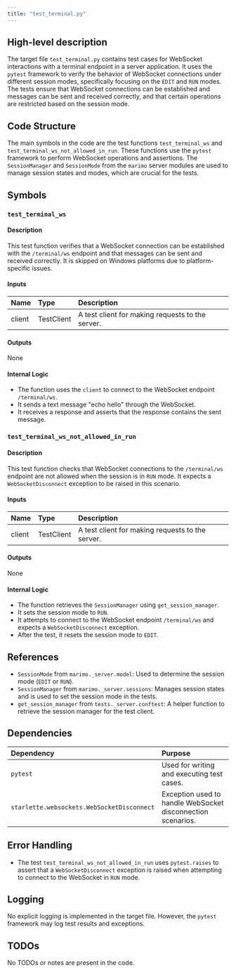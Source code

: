 ```yaml
---
title: "test_terminal.py"
---
```


## High-level description

The target file `test_terminal.py` contains test cases for WebSocket interactions with a terminal endpoint in a server application. It uses the `pytest` framework to verify the behavior of WebSocket connections under different session modes, specifically focusing on the `EDIT` and `RUN` modes. The tests ensure that WebSocket connections can be established and messages can be sent and received correctly, and that certain operations are restricted based on the session mode.

## Code Structure

The main symbols in the code are the test functions `test_terminal_ws` and `test_terminal_ws_not_allowed_in_run`. These functions use the `pytest` framework to perform WebSocket operations and assertions. The `SessionManager` and `SessionMode` from the `marimo` server modules are used to manage session states and modes, which are crucial for the tests.

## Symbols

### `test_terminal_ws`
#### Description
This test function verifies that a WebSocket connection can be established with the `/terminal/ws` endpoint and that messages can be sent and received correctly. It is skipped on Windows platforms due to platform-specific issues.

#### Inputs
| Name  | Type         | Description                  |
|:------|:-------------|:-----------------------------|
| client | TestClient | A test client for making requests to the server. |

#### Outputs
None

#### Internal Logic
- The function uses the `client` to connect to the WebSocket endpoint `/terminal/ws`.
- It sends a text message "echo hello" through the WebSocket.
- It receives a response and asserts that the response contains the sent message.

### `test_terminal_ws_not_allowed_in_run`
#### Description
This test function checks that WebSocket connections to the `/terminal/ws` endpoint are not allowed when the session is in `RUN` mode. It expects a `WebSocketDisconnect` exception to be raised in this scenario.

#### Inputs
| Name  | Type         | Description                  |
|:------|:-------------|:-----------------------------|
| client | TestClient | A test client for making requests to the server. |

#### Outputs
None

#### Internal Logic
- The function retrieves the `SessionManager` using `get_session_manager`.
- It sets the session mode to `RUN`.
- It attempts to connect to the WebSocket endpoint `/terminal/ws` and expects a `WebSocketDisconnect` exception.
- After the test, it resets the session mode to `EDIT`.

## References

- `SessionMode` from `marimo._server.model`: Used to determine the session mode (`EDIT` or `RUN`).
- `SessionManager` from `marimo._server.sessions`: Manages session states and is used to set the session mode in the tests.
- `get_session_manager` from `tests._server.conftest`: A helper function to retrieve the session manager for the test client.

## Dependencies

| Dependency | Purpose |
|:-----------|:--------|
| `pytest` | Used for writing and executing test cases. |
| `starlette.websockets.WebSocketDisconnect` | Exception used to handle WebSocket disconnection scenarios. |

## Error Handling

- The test `test_terminal_ws_not_allowed_in_run` uses `pytest.raises` to assert that a `WebSocketDisconnect` exception is raised when attempting to connect to the WebSocket in `RUN` mode.

## Logging

No explicit logging is implemented in the target file. However, the `pytest` framework may log test results and exceptions.

## TODOs

No TODOs or notes are present in the code.